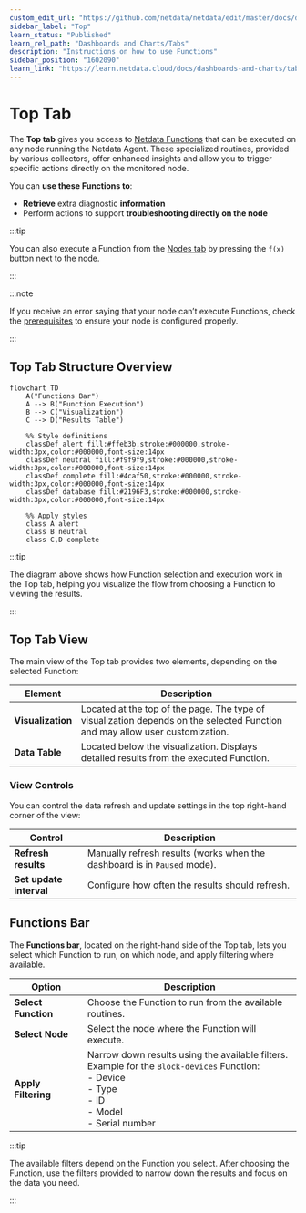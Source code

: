 ```yaml
---
custom_edit_url: "https://github.com/netdata/netdata/edit/master/docs/dashboards-and-charts/top-tab.md"
sidebar_label: "Top"
learn_status: "Published"
learn_rel_path: "Dashboards and Charts/Tabs"
description: "Instructions on how to use Functions"
sidebar_position: "1602090"
learn_link: "https://learn.netdata.cloud/docs/dashboards-and-charts/tabs/top"
---
```


# Top Tab

The **Top tab** gives you access to [Netdata Functions](/docs/top-consumers) that can be executed on any node running the Netdata Agent. These specialized routines, provided by various collectors, offer enhanced insights and allow you to trigger specific actions directly on the monitored node.

You can **use these Functions to**:

- **Retrieve** extra diagnostic **information**
- Perform actions to support **troubleshooting directly on the node**

:::tip

You can also execute a Function from the [Nodes tab](/docs/dashboards-and-charts/tabs/nodes) by pressing the `f(x)` button next to the node.

:::

:::note

If you receive an error saying that your node can’t execute Functions, check the [prerequisites](/docs/top-consumers) to ensure your node is configured properly.

:::

## Top Tab Structure Overview

```mermaid
flowchart TD
    A("Functions Bar")
    A --> B("Function Execution")
    B --> C("Visualization")
    C --> D("Results Table")

    %% Style definitions
    classDef alert fill:#ffeb3b,stroke:#000000,stroke-width:3px,color:#000000,font-size:14px
    classDef neutral fill:#f9f9f9,stroke:#000000,stroke-width:3px,color:#000000,font-size:14px
    classDef complete fill:#4caf50,stroke:#000000,stroke-width:3px,color:#000000,font-size:14px
    classDef database fill:#2196F3,stroke:#000000,stroke-width:3px,color:#000000,font-size:14px

    %% Apply styles
    class A alert
    class B neutral
    class C,D complete
```

:::tip

The diagram above shows how Function selection and execution work in the Top tab, helping you visualize the flow from choosing a Function to viewing the results.

:::

## Top Tab View

The main view of the Top tab provides two elements, depending on the selected Function:

| Element           | Description                                                                                                                  |
|-------------------|------------------------------------------------------------------------------------------------------------------------------|
| **Visualization** | Located at the top of the page. The type of visualization depends on the selected Function and may allow user customization. |
| **Data Table**    | Located below the visualization. Displays detailed results from the executed Function.                                       |

### View Controls

You can control the data refresh and update settings in the top right-hand corner of the view:

| Control                 | Description                                                              |
|-------------------------|--------------------------------------------------------------------------|
| **Refresh results**     | Manually refresh results (works when the dashboard is in `Paused` mode). |
| **Set update interval** | Configure how often the results should refresh.                          |

## Functions Bar

The **Functions bar**, located on the right-hand side of the Top tab, lets you select which Function to run, on which node, and apply filtering where available.

| Option              | Description                                                                                                                                                                  |
|---------------------|------------------------------------------------------------------------------------------------------------------------------------------------------------------------------|
| **Select Function** | Choose the Function to run from the available routines.                                                                                                                      |
| **Select Node**     | Select the node where the Function will execute.                                                                                                                             |
| **Apply Filtering** | Narrow down results using the available filters.  <br/> Example for the `Block-devices` Function: <br/> - Device <br/> - Type <br/> - ID <br/> - Model <br/> - Serial number |

:::tip

The available filters depend on the Function you select. After choosing the Function, use the filters provided to narrow down the results and focus on the data you need.

:::

